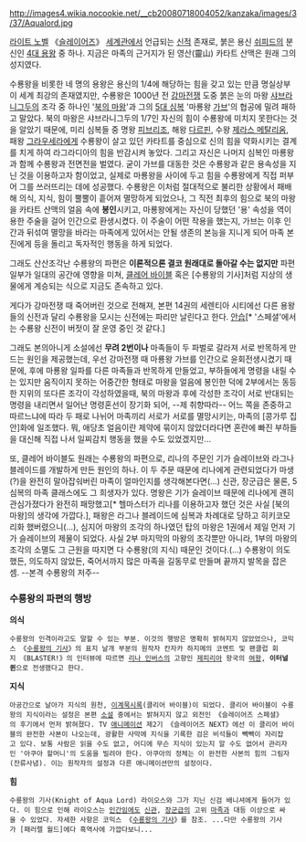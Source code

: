 {{{+1 수룡왕(水竜王)<아쿠아 로드(Aqua Lord / アクアロード) 라그라디아(Ragradia / ラグラディア)}}}

http://images4.wikia.nocookie.net/__cb20080718004052/kanzaka/images/3/37/Aqualord.jpg

[[라이트 노벨]] 《[[슬레이어즈]]》 [[세계관]]에서 언급되는 [[신]]적 존재로, 붉은 용신 [[쉬피드]]의 분신인 [[4대 용왕]] 중 하나. 지금은 마족의 근거지가 된 영산(靈山) 카타트 산맥은 원래 그의 성지였다.

수룡왕을 비롯한 네 명의 용왕은 용신의 1/4에 해당하는 힘을 갖고 있는 만큼 명실상부 이 세계 최강의 존재였지만, 수룡왕은 1000년 전 [[강마전쟁]] 도중 붉은 눈의 마왕 [[샤브라니그두]]의 조각 중 하나인 '[[북의 마왕]]'과 그의 [[5대 심복]] '마룡왕 [[가브]]'의 협공에 밀려 패하고 말았다. 
북의 마왕은 샤브라니그두의 1/7인 자신의 힘이 수룡왕에 미치지 못한다는 것을 알았기 때문에, 미리 심복들 중 명왕 [[피브리조]], 해왕 [[다르핀]], 수왕 [[제라스 메탈리옴]], 패왕 [[그라우세라]]에게 수룡왕이 살고 있던 카타트를 중심으로 신의 힘을 약화시키는 결계를 치게 하여 라그라디아의 힘을 반감시켜 놓았다. 그리고 자신은 나머지 심복인 마룡왕과 함께 수룡왕과 전면전을 벌였다. 굳이 가브를 대동한 것은 수룡왕과 같은 용속성을 지닌 것을 이용하고자 함이었고, 실제로 마룡왕을 사이에 두고 힘을 수룡왕에게 직접 퍼부어 그를 쓰러뜨리는 데에 성공했다. 
수룡왕은 이처럼 절대적으로 불리한 상황에서 패배해 의식, 지식, 힘이 뿔뿔이 흩어져 멸망하게 되었으나, 그 직전 최후의 힘으로 북의 마왕을 카타트 산맥의 얼음 속에 '''봉인'''시키고, 마룡왕에게는 자신이 당했던 '용' 속성을 역이용한 주술을 걸어 인간으로 환생시켰다. 이 주술이 어떤 작용을 했는지, 가브는 이후 인간과 뒤섞여 멸망을 바라는 마족에게 있어서는 안될 생존의 본능을 지니게 되어 마족 본진에게 등을 돌리고 독자적인 행동을 하게 되었다.

그래도 산산조각난 수룡왕의 파편은 '''이론적으론 결코 원래대로 돌아갈 수는 없지만''' 파편 일부가 일대의 공간에 영향을 미쳐, [[클레어 바이블]] 혹은 [수룡왕의 기사]처럼 지상의 생물에게 계승되는 식으로 지금도 존속하고 있다.

게다가 강마전쟁 때 죽어버린 것으로 전해져, 본편 14권의 세렌티아 시티에선 다른 용왕들의 신전과 달리 수룡왕을 모시는 신전에는 파리만 날린다고 한다. [[안습]][* '스페셜'에서는 수룡왕 신전이 버젓이 잘 운영 중인 것 같다.]

그래도 본의아니게 소설에선 '''무려 2번이나''' 마족들이 두 파벌로 갈라져 서로 반목하게 만드는 원인을 제공했는데, 우선 강마전쟁 때 마룡왕 가브를 인간으로 윤회전생시켰기 때문에, 후에 마룡왕 일파를 다른 마족들과 반목하게 만들었고, 부하들에게 명령을 내릴 수는 있지만 움직이지 못하는 어중간한 형태로 마왕을 얼음에 봉인한 덕에 2부에서는 동등한 지위의 또다른 조각이 각성하였을때, 북의 마왕과 후에 각성한 조각이 서로 반대되는 명령을 내리면서 일어난 명령혼선이 장기화 되어, --제 취향따라-- 어느 쪽을 존중하고 따르느냐에 따라 두 패로 나뉘어 마족끼리 서로가 서로를 멸망시키는, 마족의 [콩가루 집안]화에 일조했다. 뭐, 애당초 얼음이란 제약에 묶이지 않았더라다면 혼란에 빠진 부하들을 대신해 직접 나서 일찌감치 행동을 했을 수도 있었겠지만...

또, 클레어 바이블도 원래는 수룡왕의 파편으로, 리나의 주문인 기가 슬레이브와 라그나 블레이드를 개발하게 만든 원인의 하나. 이 두 주문 때문에 리나에게 관련되었다가 마생(?)을 완전히 말아잡숴버린 마족이 얼마인지를 생각해본다면(...) 신관, 장군급은 물론, 5심복의 마족 클래스에도 그 희생자가 있다. 명왕은 기가 슬레이브 때문에 리나에게 괜히 관심가졌다가 완전히 패망했고[* 헬마스터가 리나를 이용하고자 했던 것은 사실 [북의 마왕]의 생각에 가깝다.], 패왕은 라그나 블레이드에 심복과 차례대로 당하고 히키코모리화 했버렸으니(...), 심지어 마왕의 조각의 하나였던 탑의 마왕은 1권에서 제일 먼저 기가 슬레이브의 제물이 되었다. 사실 2부 마지막의 마왕의 조각뿐만 아니라, 1부의 마왕의 조각의 소멸도 그 근원을 따지면 다 수룡왕(의 지식) 때문인 것이다.(...) 수룡왕이 의도했든, 의도하지 않았든, 죽어서까지 많은 마족을 길동무로 만들며 끝까지 발목을 잡은 셈. --본격 수룡왕의 저주--

=== 수룡왕의 파편의 행방 ===
'''의식'''
 수룡왕의 인격이라고도 말할 수 있는 부분. 이것의 행방은 명확히 밝혀지지 않았었으나, 코믹스 《[[수룡왕의 기사]]》의 표지 날개 부분의 원작자 칸자카 하지메의 코멘트 및 팬클럽 회지 《BLASTER!》의 인터뷰에 따르면 [[리나 인버스]]의 고향인 [[제피리아]] 왕국의 [[여왕]], '''이터널 퀸'''으로 전생했다고 한다. 

'''지식'''
 아공간으로 날아가 지식의 원천, [[이계묵시록]](클리어 바이블)이 되었다. 클리어 바이블이 수룡왕의 지식이라는 설정은 본편 [[소설]] 중에서는 밝혀지지 않고 외전인 《슬레이어즈 스페셜》의 후기에서 먼저 밝혀졌다. TV [[애니메이션]] 제2기 《슬레이어즈 NEXT》에선 이 클리어 바이블의 완전한 사본이 나오는데, 광활한 사막에 지식을 기록한 검은 비석들이 빽빽이 자리잡고 있다. 보통 사람은 읽을 수도 없고, 어디에 무슨 지식이 있는지 알 수도 없어서 관리자인 '아쿠아 할머니'의 도움을 빌려야 한다. 아쿠아의 정체는 이 완전한 사본의 힘의 그림자(잔류사념). 이는 원작자의 설정과 다른 애니메이션만의 설정이다. 

'''힘'''
 수룡왕의 기사(Knight of Aqua Lord) 라이오스와 그가 지닌 신검 배니셔에게 들어가 있다. 이 힘으로 인해 라이오스는 [[인간]]임에도 [[신관]], [[장군]]급의 고위 [[마족]]과 대등 이상으로 싸울 수 있었다. 자세한 사항은 코믹스 《[[수룡왕의 기사]]》를 참조. ...다만 수룡왕의 기사가 [패러렐 월드]에다 흑역사에 가깝다보니...
